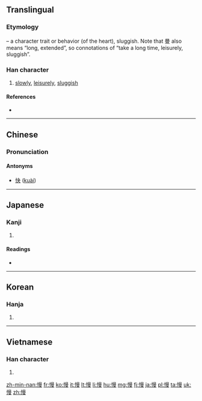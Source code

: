==Translingual==
{{stroke order|strokes=14}}

===Etymology===
{{Han compound|心|alt1=忄|t1=heart|曼|ls=psc|c1=s|c2=p}} – a character trait or behavior (of the heart), sluggish. Note that 曼 also means “long, extended”, so connotations of “take a long time, leisurely, sluggish”.

===Han character===
{{Han char|rn=61|rad=心|as=11|sn=14|four=9604<sub>7</sub>|canj=心日田水 (PAWE)|ids=⿰[[忄]][[曼]]}}

# [[slowly]], [[leisurely]], [[sluggish]]

====References====
* {{Han ref|kx=0399.120|dkj=11110|dj=0738.290|hdz=42346.010|uh=6162|ud=24930|bh=BA43|bd=47683}}

----

==Chinese==
{{zh-hanzi-box|[[慢]]}}

===Pronunciation===
{{zh-pron
|m=màn
|c=maan6
|h=pfs=man
|mc=y
|oc=y
|ma=zh-màn.ogg
|cat=adv,a
}}

====Antonyms====
*[[快]] ([[kuài]])

----

==Japanese==

===Kanji===
{{ja-kanji|grade=c|rs=心11}}

# {{defn|lang=ja|sort=心11}}

====Readings====
* {{ja-readings|goon=[[めん]] (men)|kanon=[[ばん]] (ban)|kanyoon=[[まん]] (man)|kun=[[おこたる]] (okotaru), [[あなどる]] (anadoru), [[おごる]] (ogoru)}}

----

==Korean==

===Hanja===
{{ko-hanja|hangeul=만|eumhun=|rv=man|mr=man|y=man}}

# {{defn|lang=ko|sort=心11}}

----

==Vietnamese==

===Han character===
{{vi-hantu|[[mạn]], [[mắn]]|rs=心11}}

# {{defn|lang=vi|sort=心11}}

[[zh-min-nan:慢]]
[[fr:慢]]
[[ko:慢]]
[[it:慢]]
[[lt:慢]]
[[li:慢]]
[[hu:慢]]
[[mg:慢]]
[[fj:慢]]
[[ja:慢]]
[[pl:慢]]
[[ta:慢]]
[[uk:慢]]
[[zh:慢]]